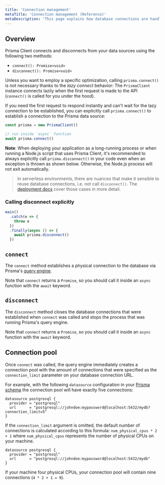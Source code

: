 ```yaml
---
title: 'Connection management'
metaTitle: 'Connection management (Reference)'
metaDescription: 'This page explains how database connections are handled with Prisma Client and how to manually connect and disconnect your database.'
---
```


## Overview

Prisma Client connects and disconnects from your data sources using the following two methods:

- `connect(): Promise<void>`
- `disconnect(): Promise<void>`

Unless you want to employ a specific optimization, calling `prisma.connect()` is not necessary thanks to the _lazy connect_ behavior: The `PrismaClient` instance connects lazily when the first request is made to the API (`connect()` is called for you under the hood).

If you need the first request to respond instantly and can't wait for the lazy connection to be established, you can explicitly call `prisma.connect()` to establish a connection to the Prisma data source:

```ts
const prisma = new PrismaClient()

// run inside `async` function
await prisma.connect()
```

**Note**: When deploying your application as a long-running process or when running a Node.js script that uses Prisma Client, it's recommended to always explicitly call `prisma.disconnect()` in your code even when an exception is thrown as shown below. Otherwise, the Node.js process will not exit automatically.

> In serverless environments, there are nuances that make it sensible to reuse database connections, i.e. not call `disconnect()`. The [deployment docs](deployment) cover those cases in more detail.

### Calling disconnect explicitly

```ts
main()
  .catch(e => {
    throw e
  })
  .finally(async () => {
    await prisma.disconnect()
  })
```

## `connect`

The `connect` method establishes a physical connection to the database via Prisma's [query engine](query-engine).

Note that `connect` returns a `Promise`, so you should call it inside an `async` function with the `await` keyword.

## `disconnect`

The `disconnect` method closes the database connections that were established when `connect` was called and stops the process that was running Prisma's query engine.

Note that `connect` returns a `Promise`, so you should call it inside an `async` function with the `await` keyword.

## Connection pool

Once `connect` was called, the query engine immediately creates a connection pool with the amount of connections that were specified as the `connection_limit` parameter on your database connection URL.

For example, with the following `datasource` configuration in your [Prisma schema](../prisma-schema/prisma-schema-file) the connection pool will have exactly five connections:

```prisma
datasource postgresql {
  provider = "postgresql"
  url      = "postgresql://johndoe:mypassword@localhost:5432/mydb?connection_limit=5"
}
```

If the `connection_limit` argument is omitted, the default number of connections is calculated according to this formula: `num_physical_cpus * 2 + 1` where `num_physical_cpus` represents the number of physical CPUs on your machine.

```prisma
datasource postgresql {
  provider = "postgresql"
  url      = "postgresql://johndoe:mypassword@localhost:5432/mydb"
}
```

If your machine four physical CPUs, your connection pool will contain nine connections (`4 * 2 + 1 = 9`).
